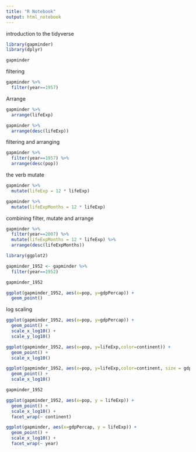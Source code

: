```yaml
---
title: "R Notebook"
output: html_notebook
---
```


introduction to the tidyverse

```r
library(gapminder)
library(dplyr)

gapminder


```
filtering
```r

gapminder %>%
  filter(year==1957)
```
Arrange
```r

gapminder %>%
  arrange(lifeExp)

gapminder %>%
  arrange(desc(lifeExp))
```
filtering and arranging
```r

gapminder %>%
  filter(year==1957) %>%
  arrange(desc(pop))
```
the verb mutate
```r

gapminder %>%
  mutate(lifeExp = 12 * lifeExp)

gapminder %>%
  mutate(lifeExpMonths = 12 * lifeExp)

```
combining filter, mutate and arrange
```r

gapminder %>%
  filter(year==2007) %>%
  mutate(lifeExpMonths = 12 * lifeExp) %>%
  arrange(desc(lifeExpMonths))
```
```r

library(ggplot2)

gapminder_1952 <- gapminder %>%
  filter(year==1952)

gapminder_1952

ggplot(gapminder_1952, aes(x=pop, y=gdpPercap)) +
  geom_point()
```
log scaling

```r
ggplot(gapminder_1952, aes(x=pop, y=gdpPercap)) +
  geom_point() +
  scale_x_log10() +
  scale_y_log10()

```
```r

ggplot(gapminder_1952, aes(x=pop, y=lifeExp,color=continent)) +
  geom_point() +
  scale_x_log10() 

```

```r
ggplot(gapminder_1952, aes(x=pop, y=lifeExp,color=continent, size = gdpPercap)) +
  geom_point() +
  scale_x_log10() 
```
```r
gapminder_1952

ggplot(gapminder_1952, aes(x=pop, y = lifeExp)) +
  geom_point() +
  scale_x_log10() +
  facet_wrap(~ continent)
```

```r
ggplot(gapminder, aes(x=gdpPercap, y = lifeExp)) +
  geom_point() +
  scale_x_log10() +
  facet_wrap(~ year)
```


